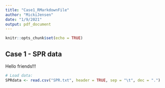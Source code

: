 ```yaml
---
title: "Case1_RMarkdownFile"
author: "MickiJensen"
date: "1/9/2021"
output: pdf_document
---
```


```r
knitr::opts_chunk$set(echo = TRUE)
```

## Case 1 - SPR data

Hello friends!!!

```r
# Load data:
SPRdata <- read.csv("SPR.txt", header = TRUE, sep = "\t", dec = ".")

```
